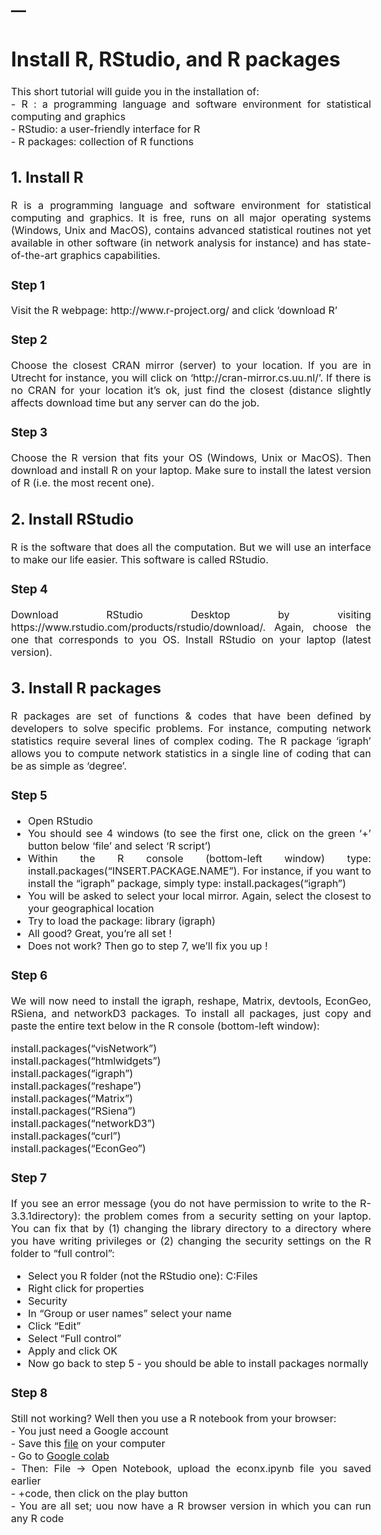 ---
---  

<link rel="stylesheet" href="styles.css" type="text/css">

<style>
body {
text-align: justify; font-size:12pt}
</style>

   
   
# Install R, RStudio, and R packages    

This short tutorial will guide you in the installation of:  
- R : a programming language and software environment for statistical computing and graphics   
- RStudio: a user-friendly interface for R   
- R packages: collection of R functions   

## 1. Install R   
R is a programming language and software environment for statistical computing and graphics. It is free, runs on all major operating systems (Windows, Unix and MacOS), contains advanced statistical routines not yet available in other software (in network analysis for instance) and has state-of-the-art graphics capabilities.    

### Step 1  
Visit the R webpage: http://www.r-project.org/ and click 'download R'  

### Step 2    
Choose the closest CRAN mirror (server) to your location. If you are in Utrecht for instance, you will click on 'http://cran-mirror.cs.uu.nl/'. If there is no CRAN for your location it's ok, just find the closest (distance slightly affects download time but any server can do the job.

### Step 3    
Choose the R version that fits your OS (Windows, Unix or MacOS). Then download and install R on your laptop. Make sure to install the latest version of R (i.e. the most recent one). 

## 2. Install RStudio   
R is the software that does all the computation. But we will use an interface to make our life easier. This software is called RStudio.   

### Step 4     
Download RStudio Desktop by visiting https://www.rstudio.com/products/rstudio/download/.  Again, choose the one that corresponds to you OS. Install RStudio on your laptop (latest version).   

## 3. Install R packages   
R packages are set of functions & codes that have been defined by developers to solve specific problems. For instance, computing network statistics require several lines of complex coding. The R package 'igraph' allows you to compute network statistics in a single line of coding that can be as simple as 'degree'.    
 
### Step 5   
- Open RStudio
- You should see 4 windows (to see the first one, click on the green '+' button below 'file' and select 'R script') 
- Within the R console (bottom-left window) type: install.packages("INSERT.PACKAGE.NAME"). For instance, if you want to install the "igraph" package, simply type: install.packages("igraph")
- You will be asked to select your local mirror. Again, select the closest to your geographical location
- Try to load the package: library (igraph)
- All good? Great, you're all set !
- Does not work? Then go to step 7, we'll fix you up !

### Step 6
We will now need to install the igraph, reshape, Matrix, devtools, EconGeo, RSiena, and networkD3 packages. To install all packages, just copy and paste the entire text below in the R console (bottom-left window):

install.packages("visNetwork")   
install.packages("htmlwidgets")   
install.packages("igraph")   
install.packages("reshape")   
install.packages("Matrix")   
install.packages("RSiena")   
install.packages("networkD3")   
install.packages("curl")   
install.packages("EconGeo")    

### Step 7
If you see an error message (you do not have permission to write to the R-3.3.1\library directory): the problem comes from a security setting on your laptop. You can fix that by (1) changing the library directory to a directory where you have writing privileges or (2) changing the security settings on the R folder to "full control":

- Select you R folder (not the RStudio one): C:\Program Files\R
- Right click for properties
- Security
- In "Group or user names" select your name
- Click "Edit"
- Select "Full control"
- Apply and click OK
- Now go back to step 5 - you should be able to install packages normally   

### Step 8   
Still not working? Well then you use a R notebook from your browser:   
- You just need a Google account   
- Save this [file](https://www.paballand.com/econx.ipynb) on your computer    
- Go to [Google colab](https://colab.research.google.com/)   
- Then: File -> Open Notebook, upload the econx.ipynb file you saved earlier   
- +code, then click on the play button   
- You are all set; uou now have a R browser version in which you can run any R code   

